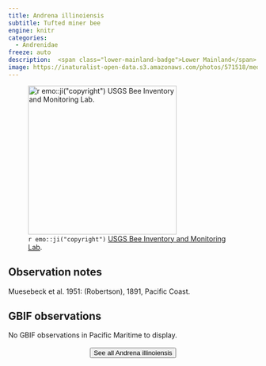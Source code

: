 ```yaml
---
title: Andrena illinoiensis
subtitle: Tufted miner bee
engine: knitr
categories:
  - Andrenidae
freeze: auto
description:  <span class="lower-mainland-badge">Lower Mainland</span>
image: https://inaturalist-open-data.s3.amazonaws.com/photos/571518/medium.jpg
---
```

![`r emo::ji("copyright")` [USGS Bee Inventory and Monitoring Lab ](https://inaturalist.ca/photos/571518).](https://inaturalist-open-data.s3.amazonaws.com/photos/571518/medium.jpg){height=300}

## Observation notes  
Muesebeck et al. 1951: (Robertson), 1891, Pacific Coast.

## GBIF observations  
No GBIF observations in Pacific Maritime to display.
<br><br>
<center>


<a href="NA"><button type="button" class="btn btn-secondary">See all Andrena illinoiensis <i class="fa-solid fa-arrow-up-right-from-square"></i> </button></a>
</center>
